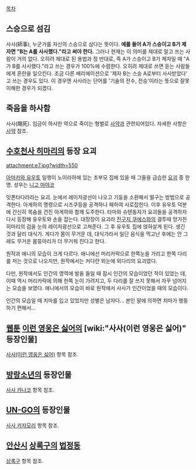 [[목차]]
== 스승으로 섬김 ==
사사(師事), 누군가를 자신의 스승으로 삼다는 뜻이다.
'''예를 들어 A가 스승이고 B가 제자면 "B는 A를 사사했다."라고 써야 한다.'''
그러나 현재는 이 의미를 제대로 알고 쓰는 사람이 거의 없다. 오히려 제대로 된 용법과 정 반대로, 즉 A가 스승이고 B가 제자일 때 "A가 B를 사사했다."라고 쓰는 경우가 100%에 수렴한다. 오히려 제대로 쓰면 듣는 사람들에게 혼란을 일으킨다. 조금 다른 배리에이션으로 '제자 B는 스승 A로부터 사사받았다' 고 쓰는 경우도 있다. 이 경우엔 사사라는 단어를 '기술의 전수, 전승'이라는 뜻으로 잘못 이해한 경우가 되겠다.

== 죽음을 하사함 ==
사사(賜死). 임금이 하사한 약으로 죽이는 형벌로 [[사약]]과 관련되어있다. 자세한 사항은 [[사약]] 참조.

== [[수호천사 히마리]]의 등장 요괴 ==
attachment:e7.jpg?width=550

[[아마카와 유우토]] 일행이 노이라하에 있는 조부모 집에 있을 때 그들을 급습한 [[요괴]] 중 한명. 성우는 [[니고 마야코]]

잇폰타다라라는 요괴. 눈에서 레이저광선이 나오고 기둥을 소환해서 떨구는 방법으로 공격한다. 아게하의 명령으로 시즈쿠등을 공격하나 패하여 사로잡힌다. 이후 유우토 덕분에 간신히 목숨을 건진 아게하와 함께 도주한다. 타마와 슈텐동자가 요괴들을 공격하자 다시 등장해 유우토와 손을 잡는다. 대장장이 요괴라 [[진구지 쿠에스]]와의 결투때 망가진 히마리의 검을 눈의 레이저광선으로 고쳐준다. 그 후 유우토 집에 얹혀살게 된다. 생긴 것과 달리 대식가. 게다가 몸이 무거운 데, 대식가라서 일단 음식을 먹고난 후에는 안 그래도 무거운 몸뚱아리가 더 무거워 진다고 한다.

원작과 애니의 모습이 크게 다르다. 애니에선 머리카락으로 한쪽눈을 가리고 한쪽 다리를 저는 것으로 나오지만, 원작에서는 커다란 외눈에 외다리의 요괴였다. 

다만, 원작에서도 인간의 영역에 발을 들일 때 잠시 인간의 모습이었던 적이 있었는 데, 이때 역시 머리카락에 의해 한쪽 눈이 가려지고, 두 다리를 잘 쓰지 못해서 자꾸 넘어지는 모습을 보였다. 애니에서의 모습이 바로 원작에서 사사가 인간이었을 때의 모습이다.

인간의 모습일 때 치마를 입고 있었지만 성별은 남자다... 본인 말에 의하면 치마가 행동하기 편해서...
== [[웹툰]] [[이런 영웅은 싫어]]의 [wiki:"사사(이런 영웅은 싫어)" 등장인물] ==
[[사사(이런 영웅은 싫어)]] 항목 참조.

== [[방랑소년]]의 등장인물 ==
[[사사 카나코]] 항목 참조.

== [[UN-GO]]의 등장인물 ==
[[사사 카자모리]] 항목 참조.

== [[안산시]] [[상록구]]의 [[법정동]] ==
[[상록구#s-5.2.1|상록구]] 항목 참조.

